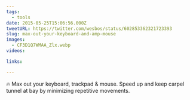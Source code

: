 ```yaml
---
tags:
  - tools
date: 2015-05-25T15:06:56.000Z
tweetURL: https://twitter.com/wesbos/status/602853362321723393
slug: max-out-your-keyboard-and-amp-mouse
images:
  - CF3D1Q7WMAA_Zlx.webp
videos:

links:

---
```

🔥 Max out your keyboard, trackpad &amp; mouse. Speed up and keep carpel tunnel at bay by minimizing repetitive movements.
